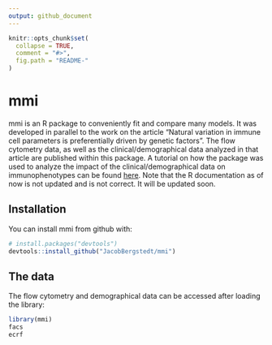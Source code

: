 ```yaml
---
output: github_document
---
```


<!-- README.md is generated from README.Rmd. Please edit that file -->

```r
knitr::opts_chunk$set(
  collapse = TRUE,
  comment = "#>",
  fig.path = "README-"
)
```

# mmi

mmi is an R package to conveniently fit and compare many models. It was developed in parallel to the work on the article "Natural variation in immune cell parameters is preferentially driven by genetic factors". The flow cytometry data, as well as the clinical/demographical data analyzed in that article are published within this package. A tutorial on how the package was used to analyze the impact of the clinical/demographical data on immunophenotypes can be found [here](https://raw.githubusercontent.com/jacobbergstedt/mmi/master/vignettes/mmi_facs.pdf). Note that the R documentation as of now is not updated and is not correct. It will be updated soon.

## Installation

You can install mmi from github with:

```r
# install.packages("devtools")
devtools::install_github("JacobBergstedt/mmi")
```

## The data

The flow cytometry and demographical data can be accessed after loading the library:

```r
library(mmi)
facs
ecrf
```
